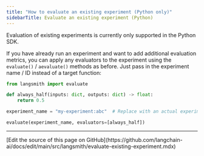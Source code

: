 ```yaml
---
title: "How to evaluate an existing experiment (Python only)"
sidebarTitle: Evaluate an existing experiment (Python)
---
```


Evaluation of existing experiments is currently only supported in the Python SDK.

If you have already run an experiment and want to add additional evaluation metrics, you can apply any evaluators to the experiment using the `evaluate()` / `aevaluate()` methods as before. Just pass in the experiment name / ID instead of a target function:

```python
from langsmith import evaluate

def always_half(inputs: dict, outputs: dict) -> float:
    return 0.5

experiment_name = "my-experiment:abc"  # Replace with an actual experiment name or ID

evaluate(experiment_name, evaluators=[always_half])
```

---

<Callout icon="pen-to-square" iconType="regular">
  [Edit the source of this page on GitHub](https://github.com/langchain-ai/docs/edit/main/src/langsmith/evaluate-existing-experiment.mdx)
</Callout>
